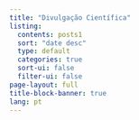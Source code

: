 ---
title: "Divulgação Científica"
listing:
  contents: posts1
  sort: "date desc"
  type: default
  categories: true
  sort-ui: false
  filter-ui: false
page-layout: full
title-block-banner: true
lang: pt
---
